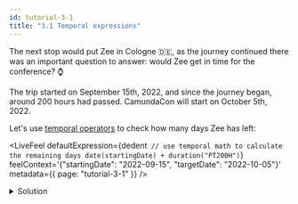 ```yaml
---
id: tutorial-3-1
title: "3.1 Temporal expressions"
---
```



The next stop would put Zee in Cologne :de:, as the journey continued there was an important
question to answer: would Zee get in time for the conference? :watch:

The trip started on September 15th, 2022, and since the journey began, around 200 hours had passed.
CamundaCon will start on October 5th, 2022.

Let's use [temporal operators](/docs/reference/language-guide/feel-temporal-expressions.md) to check
how many days Zee has left:

<LiveFeel
  defaultExpression={dedent`
    // use temporal math to calculate the remaining days
    date(startingDate) + duration("PT200H")`}
    feelContext='{"startingDate": "2022-09-15", "targetDate": "2022-10-05"}'
  metadata={{ page: "tutorial-3-1" }}
/>

<details>
  <summary>Solution</summary>
  <div>
    <div>
      Zee has 11 days to arrive in Berlin.
    </div>
    <br />
    <pre title={'Expression'}>
      (date(targetDate) - date(startingDate) - duration("PT200H")) / duration("P1D")
    </pre>
  </div>
</details>
